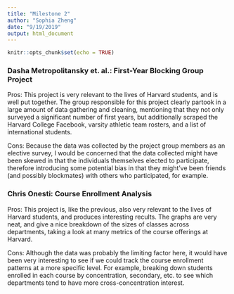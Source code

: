 ```yaml
---
title: "Milestone 2"
author: "Sophia Zheng"
date: "9/19/2019"
output: html_document
---
```


```r
knitr::opts_chunk$set(echo = TRUE)
```

### Dasha Metropolitansky et. al.: First-Year Blocking Group Project
Pros: This project is very relevant to the lives of Harvard students, and is well put together. The group responsible for this project clearly partook in a large amount of data gathering and cleaning, mentioning that they not only surveyed a significant number of first years, but additionally scraped the Harvard College Facebook, varsity athletic team rosters, and a list of international students.

Cons: Because the data was collected by the project group members as an elective survey, I would be concerned that the data collected might have been skewed in that the individuals themselves elected to participate, therefore introducing some potential bias in that they might've been friends (and possibly blockmates) with others who participated, for example.


### Chris Onesti: Course Enrollment Analysis

Pros: This project is, like the previous, also very relevant to the lives of Harvard students, and produces interesting recults. The graphs are very neat, and give a nice breakdown of the sizes of classes across departments, taking a look at many metrics of the course offerings at Harvard.

Cons: Although the data was probably the limiting factor here, it would have been very interesting to see if we could track the course enrollment patterns at a more specific level. For example, breaking down students enrolled in each course by concentration, secondary, etc. to see which departments tend to have more cross-concentration interest.

